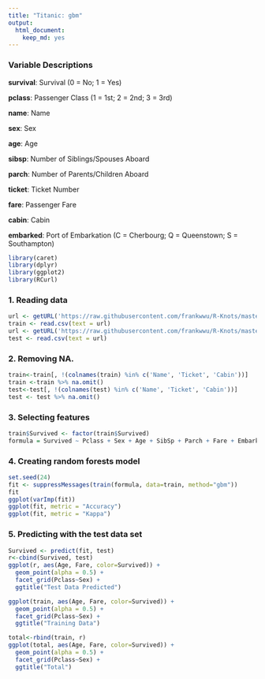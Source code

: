 ```yaml
---
title: "Titanic: gbm"
output: 
  html_document: 
    keep_md: yes
---
```


### Variable Descriptions

**survival**:  Survival (0 = No; 1 = Yes) 

**pclass**:    Passenger Class (1 = 1st; 2 = 2nd; 3 = 3rd) 

**name**:      Name 

**sex**:       Sex 

**age**:       Age 

**sibsp**:     Number of Siblings/Spouses Aboard 

**parch**:     Number of Parents/Children Aboard 

**ticket**:    Ticket Number 

**fare**:      Passenger Fare 

**cabin**:     Cabin 

**embarked**:  Port of Embarkation (C = Cherbourg; Q = Queenstown; S = Southampton) 
 
 
```r
library(caret)
library(dplyr)
library(ggplot2)
library(RCurl)
```

### 1. Reading data

```r
url <- getURL('https://raw.githubusercontent.com/frankwwu/R-Knots/master/Titanic/train.csv')
train <- read.csv(text = url) 
url <- getURL('https://raw.githubusercontent.com/frankwwu/R-Knots/master/Titanic/test.csv')
test <- read.csv(text = url) 
```

### 2.  Removing NA.

```r
train<-train[, !(colnames(train) %in% c('Name', 'Ticket', 'Cabin'))]
train <-train %>% na.omit()
test<-test[, !(colnames(test) %in% c('Name', 'Ticket', 'Cabin'))]
test <- test %>% na.omit()
```

### 3. Selecting features

```r
train$Survived <- factor(train$Survived)
formula = Survived ~ Pclass + Sex + Age + SibSp + Parch + Fare + Embarked
```

### 4. Creating random forests model

```r
set.seed(24)
fit <- suppressMessages(train(formula, data=train, method="gbm"))
fit
ggplot(varImp(fit))
ggplot(fit, metric = "Accuracy")
ggplot(fit, metric = "Kappa")
```

### 5. Predicting with the test data set

```r
Survived <- predict(fit, test)
r<-cbind(Survived, test)
ggplot(r, aes(Age, Fare, color=Survived)) + 
  geom_point(alpha = 0.5) +
  facet_grid(Pclass~Sex) +
  ggtitle("Test Data Predicted")

ggplot(train, aes(Age, Fare, color=Survived)) + 
  geom_point(alpha = 0.5) +
  facet_grid(Pclass~Sex) +
  ggtitle("Training Data")

total<-rbind(train, r)
ggplot(total, aes(Age, Fare, color=Survived)) + 
  geom_point(alpha = 0.5) +
  facet_grid(Pclass~Sex) +
  ggtitle("Total")
```

